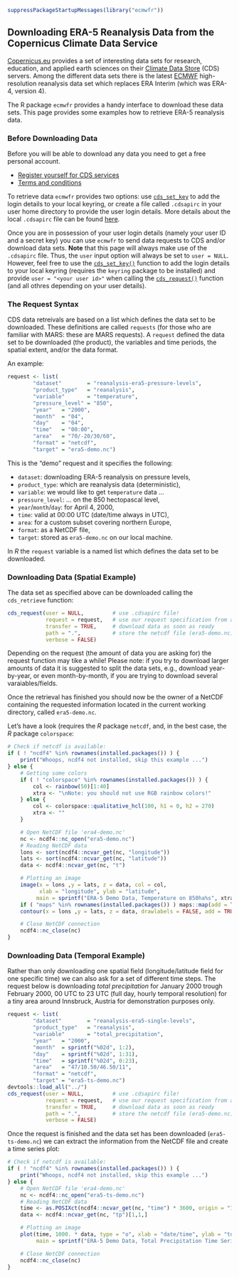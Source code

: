

```r
suppressPackageStartupMessages(library("ecmwfr"))
```

## Downloading ERA-5 Reanalysis Data from the Copernicus Climate Data Service

[Copernicus.eu](https://www.copernicus.eu/en) provides a set of interesting
data sets for research, education, and applied earth sciences on their
[Climate Data Store](https://cds.climate.copernicus.eu) (CDS) servers.
Among the different data sets there is the latest [ECMWF](https://www.ecmwf.int)
high-resolution reanalysis data set which replaces
ERA Interim (which was ERA-4, version 4).

The R package `ecmwfr` provides a handy interface to download these data sets.
This page provides some examples how to retrieve ERA-5 reanalysis data.

### Before Downloading Data

Before you will be able to download any data you need to get a free personal
account. 

* [Register yourself for CDS services](https://cds.climate.copernicus.eu/user/register)
* [Terms and conditions](https://cds.climate.copernicus.eu/disclaimer-privacy)

To retrieve data `ecmwfr` provides two options: use [`cds_set_key`](../references/cds_set_key.html)
to add the login details to your local keyring, or create a file called
`.cdsapirc` in your user home directory to provide the user login details.
More details about the local `.cdsapirc` file can be found
[here](https://cds.climate.copernicus.eu/api-how-to).

Once you are in possession of your user login details (namely your user ID and
a secret key) you can use `ecmwfr` to send data requests to CDS and/or download
data sets. **Note** that this page will always make use of the `.cdsapirc` file.
Thus, the `user` input option will always be set to `user = NULL`. However, feel
free to use the [`cds_set_key()`](../references/cds_set_key.html) function to
add the login details to your local keyring (requires the `keyring` package to
be installed) and provide `user = "<your user id>"` when calling the
[`cds_request()`](../references/cds_request.html) function (and all othres depending
on your user details).

### The Request Syntax

CDS data retreivals are based on a list which defines the data set to be downloaded.
These definitions are called `requests` (for those who are familiar with MARS: these
are MARS requests). A `request` defined the data set to be downloaded (the product),
the variables and time periods, the spatial extent, and/or the data format.

An example:

```r
request <- list(
        "dataset"        = "reanalysis-era5-pressure-levels",
        "product_type"   = "reanalysis",
        "variable"       = "temperature",
        "pressure_level" = "850",
        "year"   = "2000",
        "month"  = "04",
        "day"    = "04",
        "time"   = "00:00",
        "area"   = "70/-20/30/60",
        "format" = "netcdf",
        "target" = "era5-demo.nc")
```

This is the "demo" request and it specifies the following:

* `dataset`: downloading ERA-5 reanalysis on pressure levels,
* `product_type`: which are reanalysis data (deterministic),
* `variable`: we would like to get `temperature` data ...
* `pressure_level`: ... on the 850 hectopascal level,
* `year`/`month`/`day`: for April 4, 2000,
* `time`: valid at 00:00 UTC (date/time always in UTC),
* `area`: for a custom subset covering northern Europe,
* `format`: as a NetCDF file,
* `target`: stored as `era5-demo.nc` on our local machine.

In _R_ the `request` variable is a named list which defines
the data set to be downloaded.

### Downloading Data (Spatial Example)

The data set as specified above can be downloaded calling the
`cds_retrieve` function:


```r
cds_request(user = NULL,         # use .cdsapirc file!
            request = request,   # use our request specification from above
            transfer = TRUE,     # download data as soon as ready
            path = ".",          # store the netcdf file (era5-demo.nc) here
            verbose = FALSE)
```

Depending on the request (the amount of data you are asking for) the
request function may tike a while! Please note: if you try to download
larger amounts of data it is suggested to split the data sets, e.g.,
download year-by-year, or even month-by-month, if you are trying to download
several varaiables/fields.

Once the retrieval has finished you should now be the owner of a NetCDF
containing the requested information located in the current working directory,
called `era5-demo.nc`.

Let's have a look (requires the _R_ package `netcdf`, and, in the best case,
the _R_ package `colorspace`:

```r
# Check if netcdf is available:
if ( ! "ncdf4" %in% rownames(installed.packages()) ) {
    print("Whoops, ncdf4 not installed, skip this example ...")
} else {
    # Getting some colors
    if ( ! "colorspace" %in% rownames(installed.packages()) ) {
        col <- rainbow(50)[1:40]
        xtra <- "\nNote: you should not use RGB rainbow colors!"
    } else {
        col <- colorspace::qualitative_hcl(100, h1 = 0, h2 = 270)
        xtra <- ""
    }

    # Open NetCDF file 'era4-demo.nc'
    nc <- ncdf4::nc_open("era5-demo.nc")
    # Reading NetCDF data
    lons <- sort(ncdf4::ncvar_get(nc, "longitude"))
    lats <- sort(ncdf4::ncvar_get(nc, "latitude"))
    data <- ncdf4::ncvar_get(nc, "t")

    # Plotting an image
    image(x = lons ,y = lats, z = data, col = col,
          xlab = "longitude", ylab = "latitude",
         main = sprintf("ERA-5 Demo Data, Temperature on 850ha%s", xtra))
    if ( "maps" %in% rownames(installed.packages()) ) maps::map(add = TRUE)
    contour(x = lons ,y = lats, z = data, drawlabels = FALSE, add = TRUE, col = "white")

    # Close NetCDF connection
    ncdf4::nc_close(nc)
}
```

### Downloading Data (Temporal Example)

Rather than only downloading one spatial field (longitude/latitude field for
one specific time) we can also ask for a set of different time steps.
The request below is downloading _total precipitation_ for January 2000
trough February 2000, 00 UTC to 23 UTC (full day, hourly temporal resolution)
for a tiny area around Innsbruck, Austria for demonstration purposes only.

```r
request <- list(
        "dataset"        = "reanalysis-era5-single-levels",
        "product_type"   = "reanalysis",
        "variable"       = "total_precipitation",
        "year"   = "2000",
        "month"  = sprintf("%02d", 1:2),
        "day"    = sprintf("%02d", 1:31),
        "time"   = sprintf("%02d", 0:23),
        "area"   = "47/10.50/46.50/11",
        "format" = "netcdf",
        "target" = "era5-ts-demo.nc")
devtools::load_all("../")
cds_request(user = NULL,         # use .cdsapirc file!
            request = request,   # use our request specification from above
            transfer = TRUE,     # download data as soon as ready
            path = ".",          # store the netcdf file (era5-demo.nc) here
            verbose = FALSE)
```

Once the request is finished and the data set has been downloaded (`era5-ts-demo.nc`)
we can extract the information from the NetCDF file and create a time series plot:

```r
# Check if netcdf is available:
if ( ! "ncdf4" %in% rownames(installed.packages()) ) {
    print("Whoops, ncdf4 not installed, skip this example ...")
} else {
    # Open NetCDF file 'era4-demo.nc'
    nc <- ncdf4::nc_open("era5-ts-demo.nc")
    # Reading NetCDF data
    time <- as.POSIXct(ncdf4::ncvar_get(nc, "time") * 3600, origin = "1900-01-01 00:00")
    data <- ncdf4::ncvar_get(nc, "tp")[1,1,]

    # Plotting an image
    plot(time, 1000. * data, type = "o", xlab = "date/time", ylab = "total precipitation [mm/h]",
         main = sprintf("ERA-5 Demo Data, Total Precipitation Time Series"))

    # Close NetCDF connection
    ncdf4::nc_close(nc)
}
```























